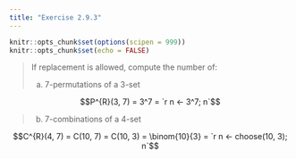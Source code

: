 ```yaml
---
title: "Exercise 2.9.3"
---
```


```r
knitr::opts_chunk$set(options(scipen = 999))
knitr::opts_chunk$set(echo = FALSE)
```

> If replacement is allowed, compute the number of:
>
> (a) 7-permutations of a 3-set

$$P^{R}(3, 7) = 3^7 = `r n <- 3^7; n`$$

> (b) 7-combinations of a 4-set

$$C^{R}(4, 7) = C(10, 7) = C(10, 3) = \binom{10}{3} = `r n <- choose(10, 3); n`$$